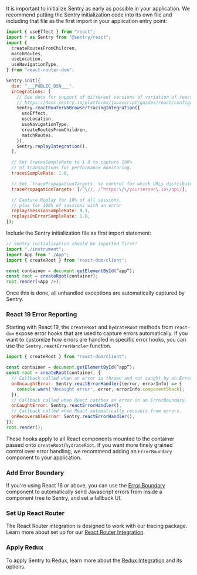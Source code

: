 It is important to initialize Sentry as early as possible in your application. We recommend putting the Sentry initialization code into its own file and including that file as the first import in your application entry point:

<SignInNote />

```javascript {filename:instrument.js} {"onboardingOptions": {"performance": "3-8, 13-21, 24-30", "session-replay": "22, 31-35"}}
import { useEffect } from "react";
import * as Sentry from "@sentry/react";
import {
  createRoutesFromChildren,
  matchRoutes,
  useLocation,
  useNavigationType,
} from "react-router-dom";

Sentry.init({
  dsn: "___PUBLIC_DSN___",
  integrations: [
    // See docs for support of different versions of variation of react router
    // https://docs.sentry.io/platforms/javascript/guides/react/configuration/integrations/react-router/
    Sentry.reactRouterV6BrowserTracingIntegration({
      useEffect,
      useLocation,
      useNavigationType,
      createRoutesFromChildren,
      matchRoutes,
    }),
    Sentry.replayIntegration(),
  ],

  // Set tracesSampleRate to 1.0 to capture 100%
  // of transactions for performance monitoring.
  tracesSampleRate: 1.0,

  // Set `tracePropagationTargets` to control for which URLs distributed tracing should be enabled
  tracePropagationTargets: [/^\//, /^https:\/\/yourserver\.io\/api/],

  // Capture Replay for 10% of all sessions,
  // plus for 100% of sessions with an error
  replaysSessionSampleRate: 0.1,
  replaysOnErrorSampleRate: 1.0,
});
```

Include the Sentry initialization file as first import statement:

```javascript
// Sentry initialization should be imported first!
import "./instrument";
import App from "./App";
import { createRoot } from "react-dom/client";

const container = document.getElementById(“app”);
const root = createRoot(container);
root.render(<App />);
```

Once this is done, all unhandled exceptions are automatically captured by Sentry.

### React 19 Error Reporting

Starting with React 19, the `createRoot` and `hydrateRoot` methods from `react-dom` expose error hooks that are used to capture errors automatically. If you want to customize how errors are handled in specific error hooks, you can use the `Sentry.reactErrorHandler` function.

```javascript
import { createRoot } from "react-dom/client";

const container = document.getElementById(“app”);
const root = createRoot(container, {
  // Callback called when an error is thrown and not caught by an ErrorBoundary.
  onUncaughtError: Sentry.reactErrorHandler((error, errorInfo) => {
    console.warn('Uncaught error', error, errorInfo.componentStack);
  }),
  // Callback called when React catches an error in an ErrorBoundary.
  onCaughtError: Sentry.reactErrorHandler(),
  // Callback called when React automatically recovers from errors.
  onRecoverableError: Sentry.reactErrorHandler(),
});
root.render();
```

These hooks apply to all React components mounted to the container passed onto `createRoot`/`hydrateRoot`. If you want more finely grained control over error handling, we recommend adding an `ErrorBoundary` component to your application.

### Add Error Boundary

If you're using React 16 or above, you can use the [Error Boundary](features/error-boundary/) component to automatically send Javascript errors from inside a component tree to Sentry, and set a fallback UI.

### Set Up React Router

The React Router integration is designed to work with our tracing package. Learn more about set up for our [React Router Integration](configuration/integrations/react-router/).

### Apply Redux

To apply Sentry to Redux, learn more about the [Redux Integration](configuration/integrations/redux/) and its options.
